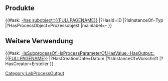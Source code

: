 <includeonly>
== Produkte ==
{{#ask: [[Category:LabProcessOutput]] [[-has subobject::{{FULLPAGENAME}}]]
<!-- |?HasWikiId=Wiki ID -->
|?HasId=ID
|?IsInstanceOf=Typ
|?HasProcessObject=Prozessobjekt
|mainlabel=-
<!-- |@deferred -->
}}

== Weitere Verwendung ==
<!-- SuccessorProcess.-IsSubprocessOf.-IsProcessParameterOf.HasValue.-HasOutput.ThisProcess -->
{{#ask: [[-IsSubprocessOf.-IsProcessParameterOf.HasValue.-HasOutput::{{FULLPAGENAME}}]]
|?HasCreationDate=Datum
|?IsInstanceOf=Vorschrift
|?HasCreator=Ersteller
}}
</includeonly>
